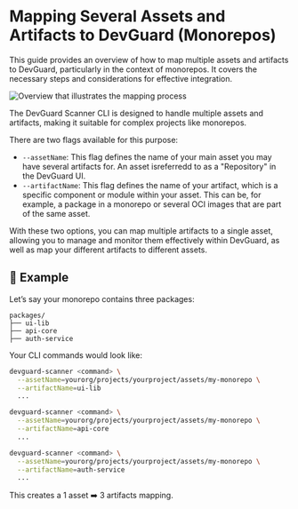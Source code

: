 # Mapping Several Assets and Artifacts to DevGuard (Monorepos)

This guide provides an overview of how to map multiple assets and artifacts to DevGuard, particularly in the context of monorepos. 
It covers the necessary steps and considerations for effective integration.

![Overview that illustrates the mapping process](../../assets/guides/several-assets-monorepos.svg)

The DevGuard Scanner CLI is designed to handle multiple assets and artifacts, making it suitable for complex projects like monorepos.

There are two flags available for this purpose:

- `--assetName`: This flag defines the name of your main asset you may have several artifacts for. An asset isreferredd to as a "Repository" in the DevGuard UI.
- `--artifactName`: This flag defines the name of your artifact, which is a specific component or module within your asset. This can be, for example, a package in a monorepo or several OCI images that are part of the same asset.

With these two options, you can map multiple artifacts to a single asset, allowing you to manage and monitor them effectively within DevGuard, as well as map your different artifacts to different assets.

## 📌 Example
Let’s say your monorepo contains three packages:

```
packages/
├── ui-lib
├── api-core
├── auth-service
```
Your CLI commands would look like:

```bash
devguard-scanner <command> \
  --assetName=yourorg/projects/yourproject/assets/my-monorepo \
  --artifactName=ui-lib
  ...

devguard-scanner <command> \
  --assetName=yourorg/projects/yourproject/assets/my-monorepo \
  --artifactName=api-core
  ...

devguard-scanner <command> \
  --assetName=yourorg/projects/yourproject/assets/my-monorepo \
  --artifactName=auth-service
  ...
```
This creates a 1 asset ➡️ 3 artifacts mapping.

